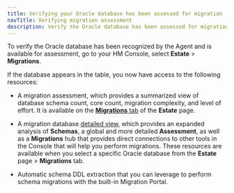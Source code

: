 ```yaml
---
title: Verifying your Oracle database has been assessed for migration
navTitle: Verifying migration assessment
description: Verify the Oracle database has been assessed for migration by the Hybrid Manager through the Agent.
---
```


To verify the Oracle database has been recognized by the Agent and is available for assessment, go to your HM Console, select **Estate** > **Migrations**.

If the database appears in the table, you now have access to the following resources: 

-   A migration assessment, which provides a summarized view of database schema count, core count, migration complexity, and level of effort. It is available on the [**Migrations** tab](/edb-postgres-ai/latest/hybrid-manager/using_hybrid_manager/migration/migrate/migrations/) of the **Estate** page. 

-   A migration database [detailed view](/edb-postgres-ai/latest/hybrid-manager/using_hybrid_manager/migration/migrations/migration_database_details_view/), which provides an expanded analysis of **Schemas**, a global and more detailed **Assessment**, as well as a **Migrations** hub that provides direct connections to other tools in the Console that will help you perform migrations. These resources are available when you select a specific Oracle database from the **Estate** page > **Migrations** tab.

-   Automatic schema DDL extraction that you can leverage to perform schema migrations with the built-in Migration Portal.
